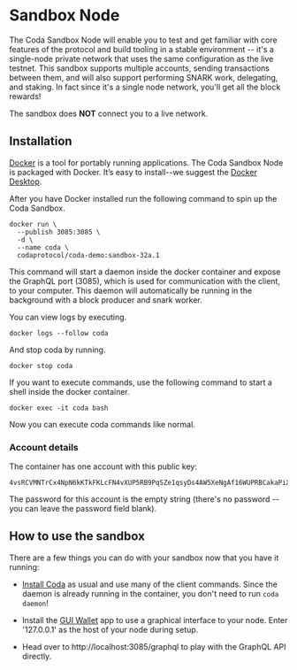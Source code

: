 
# Sandbox Node

The Coda Sandbox Node will enable you to test and get familiar with core features of the protocol and build tooling in a stable environment -- it's a single-node private network that uses the same configuration as the live testnet. This sandbox supports multiple accounts, sending transactions between them, and will also support performing SNARK work, delegating, and staking. In fact since it's a single node network, you'll get all the block rewards!

<Alert>

The sandbox does **NOT** connect you to a live network.

</Alert>

## Installation

[Docker](https://www.docker.com) is a tool for portably running applications. The Coda Sandbox Node is packaged with Docker. It’s easy to install--we suggest the [Docker Desktop](https://www.docker.com/products/docker-desktop).

After you have Docker installed run the following command to spin up the Coda Sandbox.

```
docker run \
  --publish 3085:3085 \
  -d \
  --name coda \
  codaprotocol/coda-demo:sandbox-32a.1
```

This command will start a daemon inside the docker container and expose the GraphQL port (3085), which is used for communication with the client, to your computer. This daemon will automatically be running in the background with a block producer and snark worker.

You can view logs by executing.

```
docker logs --follow coda
```

And stop coda by running.

```
docker stop coda
```

If you want to execute commands, use the following command to start a shell inside the docker container. 

```
docker exec -it coda bash
```

Now you can execute coda commands like normal.

### Account details

The container has one account with this public key:

```
4vsRCVMNTrCx4NpN6kKTkFKLcFN4vXUP5RB9PqSZe1qsyDs4AW5XeNgAf16WUPRBCakaPiXcxjp6JUpGNQ6fdU977x5LntvxrSg11xrmK6ZDaGSMEGj12dkeEpyKcEpkzcKwYWZ2Yf2vpwQP
```

The password for this account is the empty string (there's no password -- you can leave the password field blank).

## How to use the sandbox

There are a few things you can do with your sandbox now that you have it running:

- [Install Coda](/docs/getting-started#installation) as usual and use many of the client commands. Since the daemon is already running in the container, you don't need to run `coda daemon`!

- Install the [GUI Wallet](/docs/gui-wallet) app to use a graphical interface to your node. Enter '127.0.0.1' as the host of your node during setup.

- Head over to http://localhost:3085/graphql to play with the GraphQL API directly.
